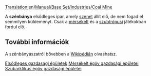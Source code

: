 [[Translation:en/Manual/Base Set/Industries/Coal Mine]]

{{hu/Manual/Base Set/Industries/Gazdasági épületek| név        = Szénbánya
| kép        = en/Manual/Base Set/Industries/Coalmine.png
| klíma      = [[hu/Manual/Éghajlatok|Mérsékelt]], [[hu/Manual/Éghajlatok|szubarktikus]]
| elfogad    = Semmi
| előállít   = [[hu/Manual/Base Set/Cargos/Szén|Szén]]
| megjegyzés = Nincs
}}

A '''szénbánya''' elsődleges ipar, amely [[hu/Manual/Base Set/Cargos/Szén|szenet]] állít elő, de nem fogad el semmilyen küldeményt. Csak a [[hu/Manual/Éghajlatok|mérsékelt]] és a [[hu/Manual/Éghajlatok|szubtrópusi]] játékokban fordul elő.

== További információk ==
A szénbányászatról bővebben a [http://hu.wikipedia.org/wiki/Bányászat#A_szénbányászat Wikipédián] olvashatsz.

{{hu/Manual/Base Set/Industries/Navbox Gazdasági épületek}}

[[Category:hu/Manual/Base Set/Industries/Elsődleges gazdasági épületek|Elsődleges gazdasági épületek]]
[[Category:hu/Manual/Base Set/Industries/Mérsékelt égöv gazdasági épületei|Mérsékelt égöv gazdasági épületei]]
[[Category:hu/Manual/Base Set/Industries/Szubarktikus égöv gazdasági épületei|Szubarktikus égöv gazdasági épületei]]